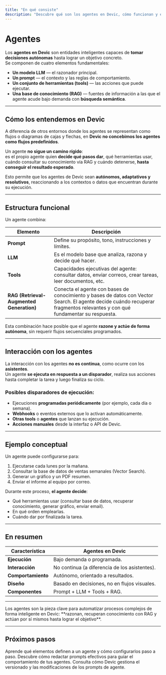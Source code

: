 ```yaml
---
title: "En qué consiste"
description: "Descubre qué son los agentes en Devic, cómo funcionan y en qué se diferencian de los flujos tradicionales."
---
```


# Agentes

Los **agentes en Devic** son entidades inteligentes capaces de **tomar decisiones autónomas** hasta lograr un objetivo concreto.  
Se componen de cuatro elementos fundamentales:

- **Un modelo LLM** — el razonador principal.  
- **Un prompt** — el contexto y las reglas de comportamiento.  
- **Un conjunto de herramientas (tools)** — las acciones que puede ejecutar.  
- **Una base de conocimiento (RAG)** — fuentes de información a las que el agente acude bajo demanda con **búsqueda semántica**.

---

## Cómo los entendemos en Devic

A diferencia de otros entornos donde los agentes se representan como flujos o diagramas de cajas y flechas, en **Devic no concebimos los agentes como flujos predefinidos**.  

Un agente **no sigue un camino rígido**:  
es el propio agente quien **decide qué pasos dar**, qué herramientas usar, cuándo consultar su conocimiento vía RAG y cuándo detenerse, **hasta conseguir el resultado esperado**.

Esto permite que los agentes de Devic sean **autónomos, adaptativos y resolutivos**, reaccionando a los contextos o datos que encuentran durante su ejecución.

---

## Estructura funcional

Un agente combina:

| Elemento | Descripción |
|-----------|-------------|
| **Prompt** | Define su propósito, tono, instrucciones y límites. |
| **LLM** | Es el modelo base que analiza, razona y decide qué hacer. |
| **Tools** | Capacidades ejecutivas del agente: consultar datos, enviar correos, crear tareas, leer documentos, etc. |
| **RAG (Retrieval-Augmented Generation)** | Conecta el agente con bases de conocimiento y bases de datos con Vector Search. El agente decide cuándo recuperar fragmentos relevantes y con qué fundamentar su respuesta. |

Esta combinación hace posible que el agente **razone y actúe de forma autónoma**, sin requerir flujos secuenciales programados.

---

## Interacción con los agentes

La interacción con los agentes **no es continua**, como ocurre con los **asistentes**.  
Un agente **se ejecuta en respuesta a un disparador**, realiza sus acciones hasta completar la tarea y luego finaliza su ciclo.

### Posibles disparadores de ejecución:
- Ejecuciones **programadas periódicamente** (por ejemplo, cada día o semana).  
- **Webhooks** o eventos externos que lo activan automáticamente.  
- **Otras tools** o **agentes** que lanzan su ejecución.  
- **Acciones manuales** desde la interfaz o API de Devic.

---

## Ejemplo conceptual

Un agente puede configurarse para:
1. Ejecutarse cada lunes por la mañana.  
2. Consultar la base de datos de ventas semanales (Vector Search).  
3. Generar un gráfico y un PDF resumen.  
4. Enviar el informe al equipo por correo.

Durante este proceso, **el agente decide**:
- Qué herramientas usar (consultar base de datos, recuperar conocimiento, generar gráfico, enviar email).  
- En qué orden emplearlas.  
- Cuándo dar por finalizada la tarea.

---

## En resumen

| Característica | Agentes en Devic |
|-----------------|------------------|
| **Ejecución** | Bajo demanda o programada. |
| **Interacción** | No continua (a diferencia de los asistentes). |
| **Comportamiento** | Autónomo, orientado a resultados. |
| **Diseño** | Basado en decisiones, no en flujos visuales. |
| **Componentes** | Prompt + LLM + Tools + RAG. |

---

<Note>
Los agentes son la pieza clave para automatizar procesos complejos de forma inteligente en Devic: **razonan, recuperan conocimiento con RAG y actúan por sí mismos hasta lograr el objetivo**.
</Note>

---

## Próximos pasos

<CardGroup cols={2}>
  <Card title="Lanza tu primer agente" icon="boxes" href="./lanza-tu-primer-agente">
    Aprende qué elementos definen a un agente y cómo configurarlos paso a paso.
  </Card>
  <Card title="Prompt de agente" icon="terminal" href="./prompt">
    Descubre cómo redactar prompts efectivos para guiar el comportamiento de tus agentes.
  </Card>
  <Card title="Histórico y versionado de prompts" icon="history" href="./historico-prompts">
    Consulta cómo Devic gestiona el versionado y las modificaciones de los prompts de agente.
  </Card>
</CardGroup>
